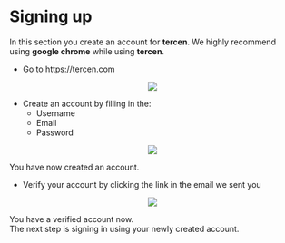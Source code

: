 # Signing up

In this section you create an account for __tercen__.
We highly recommend using __google chrome__ while using __tercen__.

* Go to https://tercen.com

<center><img src="images/tercen_signup_empty.png"></center>

* Create an account by filling in the:
  * Username
  * Email
  * Password
  
<center><img src="images/tercen_signup_user.png"></center>

You have now created an account.

* Verify your account by clicking the link in the email we sent you

<center><img src="images/tercen_signup_verification.png"></center>

You have a verified account now. \
The next step is signing in using your newly created account.

